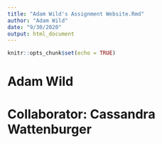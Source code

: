 ```yaml
---
title: "Adam Wild's Assignment Website.Rmd"
author: "Adam Wild"
date: "9/30/2020"
output: html_document
---
```


```r
knitr::opts_chunk$set(echo = TRUE)
```

# **Adam Wild**

# Collaborator: Cassandra Wattenburger

